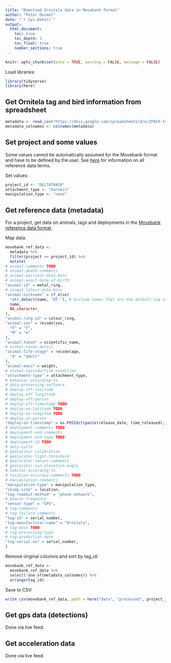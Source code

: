 ```yaml
---
title: "Download Ornitela data in Movebank format"
author: "Peter Desmet"
date: "`r Sys.Date()`"
output:
  html_document:
    toc: true
    toc_depth: 3
    toc_float: true
    number_sections: true
---
```


```r
knitr::opts_chunk$set(echo = TRUE, warning = FALSE, message = FALSE)
```

Load libraries:

```r
library(tidyverse)
library(here)
```

## Get Ornitela tag and bird information from spreadsheet

```r
metadata <- read_csv("https://docs.google.com/spreadsheets/d/e/2PACX-1vSU838D5jOOcPSyL21iheYdC1hEwYaR88x9qhJNLOZtmaTuK6hv23Vpz-o1b5erXur4Vw2g9Z2mQchh/pub?gid=0&single=true&output=csv")
metadata_colnames <- colnames(metadata)
```

## Set project and some values

Some values cannot be automatically assumed for the Movebank format and have to be defined by the user. See [here](https://www.movebank.org/node/2381#metadata) for information on all reference data terms.

Set values:

```r
project_id <- "DELTATRACK"
attachment_type <- "harness"
manipulation_type <- "none"
```

## Get reference data (metadata)

For a project, get data on animals, tags and deployments in the [Movebank reference data format](https://www.movebank.org/node/27).

Map data:

```r
movebank_ref_data <-
  metadata %>%
  filter(project == project_id) %>%
  mutate(
# animal-comments TODO
# animal-death-comments
# animal-earliest-date-born
# animal-exact-date-of-birth
"animal-id" = metal_ring,
# animal-latest-date-born
"animal-nickname" = if_else(
  !str_detect(name, "OT-"), # Exclude names that are the default tag name
  name,
  NA_character_
),
"animal-ring-id" = colour_ring,
"animal-sex" = recode(sex,
  "F" = "f",
  "M" = "m"
),
"animal-taxon" = scientific_name,
# animal-taxon-detail
"animal-life-stage" = recode(age,
  "A" = "adult"
),
"animal-mass" = weight,
# animal-reproductive-condition
"attachment-type" = attachment_type,
# behavior-according-to
# data-processing-software
# deploy-off-latitude
# deploy-off-longitude
# deploy-off-person
# deploy-off-timestamp TODO
# deploy-on-latitude TODO
# deploy-on-longitud TODO
# deploy-on-person
"deploy-on-timestamp" = as.POSIXct(paste(release_date, time_released), format="%Y-%m-%d %H:%M:%S"), # TODO: is this UTC?
# deployment-comments TODO
# deployment-end-comments
# deployment-end-type TODO
# deployment-id TODO
# duty-cycle
# geolocator-calibration
# geolocator-light-threshold
# geolocator-sensor-comments
# geolocator-sun-elevation-angle
# habitat-according-to
# location-accuracy-comments TODO
# manipulation-comments
"manipulation-type" = manipulation_type,
"study-site" = location,
"tag-readout-method" = "phone network",
# beacon-frequency
"sensor-type" = "GPS",
# tag-comments
# tag-failure-comments
"tag-id" = serial_number,
"tag-manufacturer-name" = "Ornitela",
# tag-mass TODO
# tag-processing-type
# tag-production-date
"tag-serial-no" = serial_number,
)
```

Remove original columns and sort by tag_id:

```r
movebank_ref_data <-
  movebank_ref_data %>%
  select(!one_of(metadata_colnames)) %>%
  arrange(tag_id)
```

Save to CSV:

```r
write_csv(movebank_ref_data, path = here("data", "processed", project_id, "movebank_ref_data.csv"), na = "")
```

## Get gps data (detections)

Done via live feed.

## Get acceleration data

Done via live feed.

